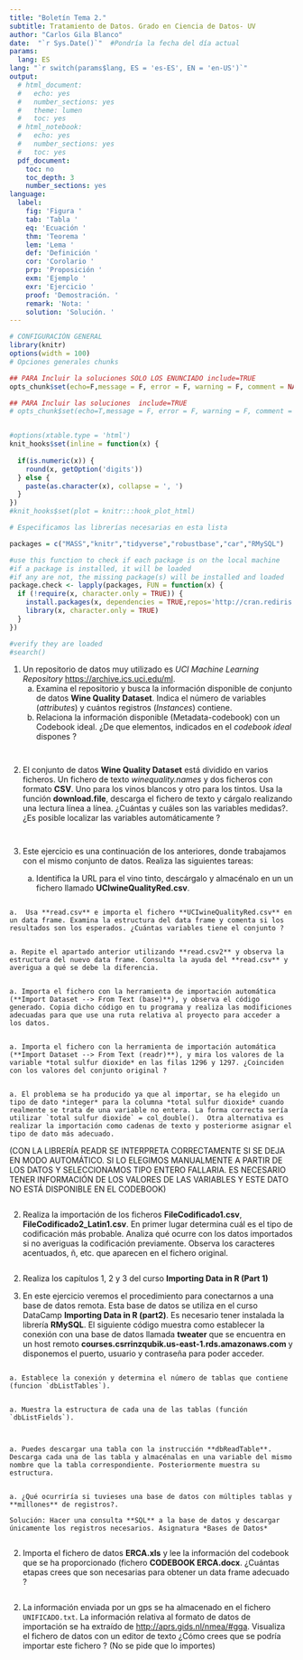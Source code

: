 ```yaml
---
title: "Boletín Tema 2."
subtitle: Tratamiento de Datos. Grado en Ciencia de Datos- UV
author: "Carlos Gila Blanco"
date:  "`r Sys.Date()`"  #Pondría la fecha del día actual
params:
  lang: ES
lang: "`r switch(params$lang, ES = 'es-ES', EN = 'en-US')`"
output:
  # html_document:
  #   echo: yes
  #   number_sections: yes
  #   theme: lumen
  #   toc: yes
  # html_notebook:
  #   echo: yes
  #   number_sections: yes
  #   toc: yes
  pdf_document:
    toc: no
    toc_depth: 3
    number_sections: yes
language:
  label:
    fig: 'Figura '
    tab: 'Tabla '
    eq: 'Ecuación '
    thm: 'Teorema '
    lem: 'Lema '
    def: 'Definición '
    cor: 'Corolario '
    prp: 'Proposición '
    exm: 'Ejemplo '
    exr: 'Ejercicio '
    proof: 'Demostración. '
    remark: 'Nota: '
    solution: 'Solución. '
---
```



```r

# CONFIGURACIÓN GENERAL
library(knitr)
options(width = 100)
# Opciones generales chunks

## PARA Incluir la soluciones SOLO LOS ENUNCIADO include=TRUE
opts_chunk$set(echo=F,message = F, error = F, warning = F, comment = NA, fig.align = 'center', dpi = 100, tidy = F, cache.path = '.cache/', fig.path = './figure/', include=FALSE)

## PARA Incluir las soluciones  include=TRUE
# opts_chunk$set(echo=T,message = F, error = F, warning = F, comment = NA, fig.align = 'center', dpi = 100, tidy = F, cache.path = '.cache/', fig.path = './figure/', include=TRUE)


#options(xtable.type = 'html')
knit_hooks$set(inline = function(x) {
  
  if(is.numeric(x)) {
    round(x, getOption('digits'))
  } else {
    paste(as.character(x), collapse = ', ')
  }
})
#knit_hooks$set(plot = knitr:::hook_plot_html)
```

```r
# Especificamos las librerías necesarias en esta lista

packages = c("MASS","knitr","tidyverse","robustbase","car","RMySQL")

#use this function to check if each package is on the local machine
#if a package is installed, it will be loaded
#if any are not, the missing package(s) will be installed and loaded
package.check <- lapply(packages, FUN = function(x) {
  if (!require(x, character.only = TRUE)) {
    install.packages(x, dependencies = TRUE,repos='http://cran.rediris.es')
    library(x, character.only = TRUE)
  }
})

#verify they are loaded
#search()

```


1. Un repositorio de datos muy utilizado es *UCI Machine Learning Repository* [https://archive.ics.uci.edu/ml](https://archive.ics.uci.edu/ml).  
    a. Examina el repositorio y busca la información disponible de conjunto de datos  **Wine Quality Dataset**. Indica el número de variables (*attributes*) y cuántos registros (*Instances*) contiene. 
    a. Relaciona la información disponible (Metadata-codebook) con un Codebook ideal. ¿De que elementos, indicados en el *codebook ideal* dispones ?

```r









```
```r






















```


2. El conjunto de datos **Wine Quality Dataset** está dividido en varios ficheros. Un fichero de texto *winequality.names* y dos ficheros con formato **CSV**. Uno para los vinos blancos y otro para los tintos. Usa la función **download.file**, descarga el fichero de texto y cárgalo realizando una lectura línea a línea. ¿Cuántas y cuáles son las variables medidas?. ¿Es posible localizar las variables automáticamente ?

```r




```
 
 
```r



```
 
3. Este ejercicio es una continuación de los anteriores, donde trabajamos con el mismo conjunto de datos. Realiza las siguientes tareas: 

    a.  Identifica la URL para el vino tinto, descárgalo y almacénalo en un un fichero llamado **UCIwineQualityRed.csv**.
    
```r


``` 

    a.  Usa **read.csv** e importa el fichero **UCIwineQualityRed.csv** en un data frame. Examina la estructura del data frame y comenta si los resultados son los esperados. ¿Cuántas variables tiene el conjunto ?
    
```r






```   
    
    a. Repite el apartado anterior utilizando **read.csv2** y observa la estructura del nuevo data frame. Consulta la ayuda del **read.csv** y averigua a qué se debe la diferencia.

```r











```   

    a. Importa el fichero con la herramienta de importación automática (**Import Dataset --> From Text (base)**), y observa el código generado. Copia dicho código en tu programa y realiza las modificiones adecuadas para que use una ruta relativa al proyecto para acceder a los datos.

```r








```
    a. Importa el fichero con la herramienta de importación automática (**Import Dataset --> From Text (readr)**), y mira los valores de la variable *total sulfur dioxide* en las filas 1296 y 1297. ¿Coinciden con los valores del conjunto original ?
    
```r



```
    a. El problema se ha producido ya que al importar, se ha elegido un tipo de dato *integer* para la columna *total sulfur dioxide* cuando realmente se trata de una variable no entera. La forma correcta sería utilizar `total sulfur dioxide` = col_double().  Otra alternativa es realizar la importación como cadenas de texto y posteriorme asignar el tipo de dato más adecuado.   

(CON LA LIBRERÍA READR SE INTERPRETA CORRECTAMENTE SI SE DEJA EN MODO AUTOMÁTICO. SI LO ELEGIMOS MANUALMENTE A PARTIR DE LOS DATOS Y SELECCIONAMOS TIPO ENTERO FALLARIA. ES NECESARIO TENER INFORMACIÓN DE LOS VALORES DE LAS VARIABLES Y ESTE DATO NO ESTÁ DISPONIBLE EN EL CODEBOOK)

```r

















```

2. Realiza la importación de los ficheros **FileCodificado1.csv**, **FileCodificado2_Latin1.csv**. En primer lugar determina cuál es el tipo de codificación más probable. Analiza qué ocurre con los datos importados si no averiguas la codificación previamente. Observa los caracteres acentuados, ñ, etc. que aparecen en el fichero original.

```r












```

2. Realiza los capítulos 1, 2 y 3 del curso **Importing Data in R (Part 1)**

2. En este ejercicio veremos el procedimiento para conectarnos a una base de datos remota. Esta base de datos se utiliza en el curso DataCamp **Importing Data in R (part2)**. Es necesario tener instalada la librería **RMySQL**. El siguiente código muestra como establecer la conexión con una base de datos llamada **tweater** que se encuentra en un host remoto **courses.csrrinzqubik.us-east-1.rds.amazonaws.com** y disponemos el puerto, usuario y contraseña para poder acceder.    



```{ eval=F,echo=T}






``` 



    a. Establece la conexión y determina el número de tablas que contiene (funcion `dbListTables`).

```r












```
    a. Muestra la estructura de cada una de las tablas (función `dbListFields`).
```r








```

```r



```

    a. Puedes descargar una tabla con la instrucción **dbReadTable**. Descarga cada una de las tabla y almacénalas en una variable del mismo nombre que la tabla correspondiente. Posteriormente muestra su estructura.
   
```r











```
    a. ¿Qué ocurriría si tuvieses una base de datos con múltiples tablas y **millones** de registros?.
    
    Solución: Hacer una consulta **SQL** a la base de datos y descargar únicamente los registros necesarios. Asignatura *Bases de Datos*   
```r

```

2. Importa el fichero de datos **ERCA.xls** y lee la información del codebook que se ha proporcionado (fichero **CODEBOOK ERCA.docx**. ¿Cuántas etapas crees que son necesarias para obtener un data frame adecuado ?

```r
























```

2. La información enviada por un gps se ha almacenado en el fichero `UNIFICADO.txt`. La información relativa al formato de datos de importación se ha extraído de [http://aprs.gids.nl/nmea/#gga](http://aprs.gids.nl/nmea/#gga). Visualiza el fichero de datos con un editor de texto ¿Cómo crees que se podría importar este fichero ? (No se pide que lo importes)



